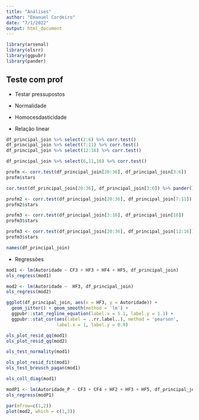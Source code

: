```yaml
---
title: "Análises"
author: "Emanuel Cordeiro"
date: "7/1/2022"
output: html_document
---
```

```r
library(arsenal)
library(olsrr)
library(ggpubr)
library(pander)

```



## Teste com prof

- Testar pressupostos

- Normalidade
- Homocesdasticidade
- Relação linear


```r
df_principal_join %>% select(2:6) %>% corr.test()
df_principal_join %>% select(7:11) %>% corr.test()
df_principal_join %>% select(12:16) %>% corr.test()
```

```r
df_principal_join %>% select(6,11,16) %>% corr.test()
```

```r
profm <- corr.test(df_principal_join[20:36], df_principal_join[3:6])
profm$stars 
```

```r
cor.test(df_principal_join[20:36], df_principal_join[3:6]) %>% pander()
```


```r
profm2 <- corr.test(df_principal_join[20:36], df_principal_join[7:11])
profm2$stars
```

```r
profm3 <- corr.test(df_principal_join[3:16], df_principal_join[18])
profm3$stars
```

```r
profm3 <- corr.test(df_principal_join[20:36], df_principal_join[12:16])
profm3$stars
```

```r
names(df_principal_join)
```

- Regressões

```r
mod1 <- lm(Autoridade ~ CF3 + HF3 + HF4 + HF5, df_principal_join)
ols_regress(mod1)
```

```r
mod2 <- lm(Autoridade ~  HF3, df_principal_join)
ols_regress(mod2)
```

```r
ggplot(df_principal_join, aes(x = HF3, y = Autoridade)) +
  geom_jitter() + geom_smooth(method = 'lm') +
  ggpubr::stat_regline_equation(label.x = 5.1, label.y = 1.1) +
  ggpubr::stat_cor(aes(label = ..rr.label..), method = 'pearson',
                   label.x = 1, label.y = 0.9)
```

```r
ols_plot_resid_qq(mod1)
ols_plot_resid_qq(mod2)
```

```r
ols_test_normality(mod1)
```

```r
ols_plot_resid_fit(mod1)
ols_test_breusch_pagan(mod1)
```

```r
ols_coll_diag(mod1)
```



```r
modP1 <- lm(Autoridade_P ~ CF3 + CF4 + HF2 + HF3 + HF5, df_principal_join)
ols_regress(modP1)
```

```r
par(mfrow=c(1,2))
plot(mod2, which = c(1,3))
```







